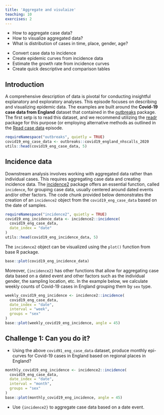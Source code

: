```yaml
---
title: 'Aggregate and visulaize'
teaching: 10
exercises: 2
---
```


:::::::::::::::::::::::::::::::::::::: questions 

- How to aggregate case data? 
- How to visualize aggregated data?
- What is distribution of cases in time, place, gender, age?

::::::::::::::::::::::::::::::::::::::::::::::::

::::::::::::::::::::::::::::::::::::: objectives

- Convert case data to incidence 
- Create epidemic curves from incidence data
- Estimate the growth rate from incidence curves
- Create quick descriptive and comparison tables

::::::::::::::::::::::::::::::::::::::::::::::::

## Introduction

A comprehensive description of data is pivotal for conducting insightful explanatory and exploratory analyses. This episode focuses on describing and visualizing epidemic data. The examples are built around the **Covid-19 case data from England** dataset that contained in the [outbreaks](http://www.reconverse.org/outbreaks/) package. The first setp is to  read this dataset, and we recommend utilizing the [readr](../links.md#readr) package for this purpose (or employing alternative methods as outlined in the [Read case data](../episodes/read-cases.Rmd) episode.

```r
requireNamespace("outbreaks", quietly = TRUE)
covid19_eng_case_data <- outbreaks::covid19_england_nhscalls_2020
utils::head(covid19_eng_case_data, 5)
```

## Incidence data

Downstream analysis involves working with aggregated data rather than individual cases. This requires aggregating case data and creating incidence data. The [incidence2]((https://www.reconverse.org/incidence2/articles/incidence2.html){.external target="_blank"}) package offers an essential function, called `incidence`, for grouping case data, usually centered around dated events and/or other factors. The code chunk provided below demonstrates the creation of an `incidence2` object from the `covid19_eng_case_data` based on the date of samples.

```r
requireNamespace("incidence2", quietly = TRUE)
covid19_eng_incidence_data <- incidence2::incidence(
  covid19_eng_case_data,
  date_index = "date"
)
utils::head(covid19_eng_incidence_data, 5)
```

The `incidence2` object can be visualized using the `plot()` function from base R package. 

```r
base::plot(covid19_eng_incidence_data)
```

Moreover, `{incidence2}` has other functions that allow for aggregating case data based on a dated event and other factors such as the individual gender, the sampling location, etc. In the example below, we calculate weekly counts of Covid-19 cases in England grouping them by `sex` type.

```r
weekly_covid19_eng_incidence <- incidence2::incidence(
  covid19_eng_case_data,
  date_index = "date",
  interval = "week",
  groups = "sex"
)
base::plot(weekly_covid19_eng_incidence, angle = 45)
```



::::::::::::::::::::::::::::::::::::: challenge 

## Challenge 1: Can you do it?

 - Using the above `covid91_eng_case_data`  dataset, produce monthly epi-curves for Covid-19 cases in England based on regional places in England?

:::::::::::::::::::::::: solution 

 
```r
monthly_covid19_eng_incidence <- incidence2::incidence(
  covid19_eng_case_data,
  date_index = "date",
  interval = "month",
  groups = "sex"
)
base::plot(monthly_covid19_eng_incidence, angle = 45)
```

:::::::::::::::::::::::::::::::::

::::::::::::::::::::::::::::::::::::::::::::::::


::::::::::::::::::::::::::::::::::::: keypoints 

- Use `{incidence2}` to aggregate case data based on a date event.  
::::::::::::::::::::::::::::::::::::::::::::::::

